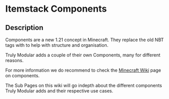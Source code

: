 # Itemstack Components

## Description

Components are a new 1.21 concept in Minecraft. They replace the old NBT tags with to help with structure and organisation.  
Truly Modular adds a couple of their own Components, many for different reasons.  
For more information we do recommend to check the [Minecraft Wiki](https://minecraft.wiki/w/Data_component_format) page on components.  
The Sub Pages on this wiki will go indepth about the different components Truly Modular adds and their respective use cases.

